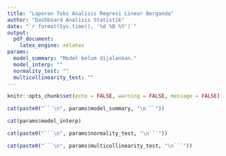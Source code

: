 ```yaml
---
title: "Laporan Teks Analisis Regresi Linear Berganda"
author: "Dashboard Analisis Statistik"
date: "`r format(Sys.time(), '%d %B %Y')`"
output:
  pdf_document:
    latex_engine: xelatex
params:
  model_summary: "Model belum dijalankan."
  model_interp: ""
  normality_test: ""
  multicollinearity_test: ""
---
```


```r
knitr::opts_chunk$set(echo = FALSE, warning = FALSE, message = FALSE)
```

```r
cat(paste0("```\n", params$model_summary, "\n```"))
```

```r
cat(params$model_interp)
```

```r
cat(paste0("```\n", params$normality_test, "\n```"))
```

```r
cat(paste0("```\n", params$multicollinearity_test, "\n```"))
```